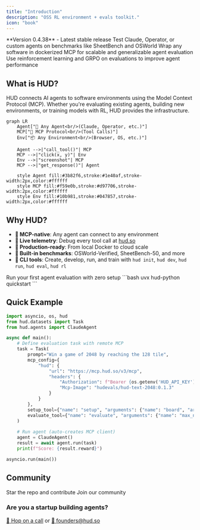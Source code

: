 ```yaml
---
title: "Introduction"
description: "OSS RL environment + evals toolkit."
icon: "book"
---
```


<Note>
**Version 0.4.38** - Latest stable release
</Note>

<CardGroup cols={3}>
<Card title="I want to evaluate agents" icon="robot" href="/evaluate-agents/create-agents">
  Test Claude, Operator, or custom agents on benchmarks like SheetBench and OSWorld
</Card>

<Card title="I want to build environments" icon="cube" href="/build-environments">
  Wrap any software in dockerized MCP for scalable and generalizable agent evaluation
</Card>

<Card title="I want to train agents" icon="brain" href="/train-agents/quickstart">
  Use reinforcement learning and GRPO on evaluations to improve agent performance
</Card>
</CardGroup>

## What is HUD?

HUD connects AI agents to software environments using the Model Context Protocol (MCP). Whether you're evaluating existing agents, building new environments, or training models with RL, HUD provides the infrastructure.

```mermaid
graph LR
    Agent["🤖 Any Agent<br/>(Claude, Operator, etc.)"]
    MCP["🔌 MCP Protocol<br/>(Tool Calls)"]
    Env["📦 Any Environment<br/>(Browser, OS, etc.)"]
    
    Agent -->|"call_tool()"| MCP
    MCP -->|"click(x, y)"| Env
    Env -->|"screenshot"| MCP
    MCP -->|"get_response()"| Agent
    
    style Agent fill:#3b82f6,stroke:#1e40af,stroke-width:2px,color:#ffffff
    style MCP fill:#f59e0b,stroke:#d97706,stroke-width:2px,color:#ffffff
    style Env fill:#10b981,stroke:#047857,stroke-width:2px,color:#ffffff
```

## Why HUD?

- **🔌 MCP-native**: Any agent can connect to any environment
- **📡 Live telemetry**: Debug every tool call at [hud.so](https://hud.so)
- **🚀 Production-ready**: From local Docker to cloud scale
- **🎯 Built-in benchmarks**: OSWorld-Verified, SheetBench-50, and more
 - **🔧 CLI tools**: Create, develop, run, and train with `hud init`, `hud dev`, `hud run`, `hud eval`, `hud rl`

<CardGroup cols={2}>
<Card title="3-minute quickstart" icon="bolt" href="/quickstart">
  Run your first agent evaluation with zero setup
</Card>

<Card title="Clone starter project" icon="code-branch">
  ```bash
  uvx hud-python quickstart
  ```
</Card>
</CardGroup>



## Quick Example

```python
import asyncio, os, hud
from hud.datasets import Task
from hud.agents import ClaudeAgent

async def main():
    # Define evaluation task with remote MCP
    task = Task(
        prompt="Win a game of 2048 by reaching the 128 tile",
        mcp_config={
            "hud": {
                "url": "https://mcp.hud.so/v3/mcp",
                "headers": {
                    "Authorization": f"Bearer {os.getenv('HUD_API_KEY')}",
                    "Mcp-Image": "hudevals/hud-text-2048:0.1.3"
                }
            }
        },
        setup_tool={"name": "setup", "arguments": {"name": "board", "arguments": { "board_size": 4}}},
        evaluate_tool={"name": "evaluate", "arguments": {"name": "max_number", "arguments": {"target": 64}}}
    )
    
    # Run agent (auto-creates MCP client)
    agent = ClaudeAgent()
    result = await agent.run(task)
    print(f"Score: {result.reward}")

asyncio.run(main())
```

## Community

<CardGroup cols={2}>
<Card title="GitHub" icon="github" href="https://github.com/hud-evals/hud-python">
  Star the repo and contribute
</Card>

<Card title="Discord" icon="discord" href="https://discord.gg/wkjtmHYYjm">
  Join our community
</Card>
</CardGroup>

### Are you a startup building agents?

[📅 Hop on a call](https://cal.com/jay-ram-z6st6w/demo) or [📧 founders@hud.so](mailto:founders@hud.so)

